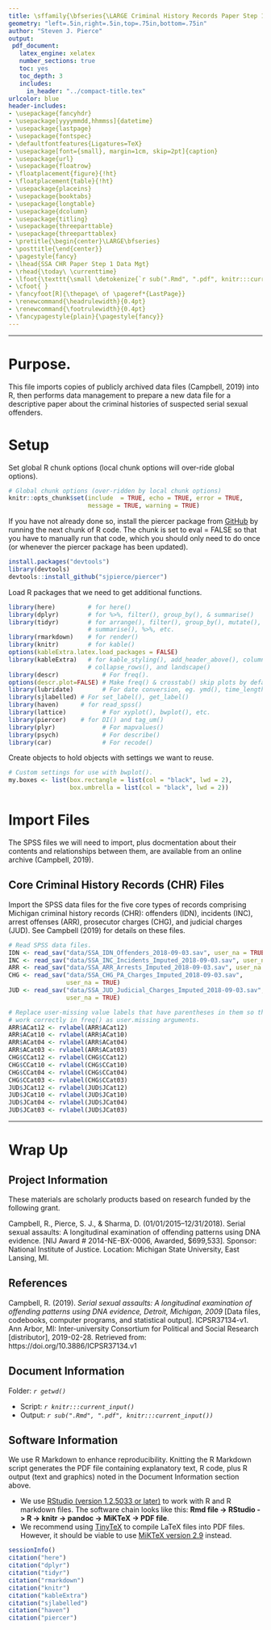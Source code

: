 ```yaml
---
title: \sffamily{\bfseries{\LARGE Criminal History Records Paper Step 1 (Data Management)}}
geometry: "left=.5in,right=.5in,top=.75in,bottom=.75in"
author: "Steven J. Pierce"
output:
 pdf_document:
   latex_engine: xelatex
   number_sections: true
   toc: yes
   toc_depth: 3
   includes:
     in_header: "../compact-title.tex"
urlcolor: blue
header-includes:
- \usepackage{fancyhdr}
- \usepackage[yyyymmdd,hhmmss]{datetime}
- \usepackage{lastpage}
- \usepackage{fontspec}
- \defaultfontfeatures{Ligatures=TeX}
- \usepackage[font={small}, margin=1cm, skip=2pt]{caption}
- \usepackage{url}
- \usepackage{floatrow}
- \floatplacement{figure}{!ht}
- \floatplacement{table}{!ht}
- \usepackage{placeins}
- \usepackage{booktabs}
- \usepackage{longtable}
- \usepackage{dcolumn}
- \usepackage{titling}
- \usepackage{threeparttable}
- \usepackage{threeparttablex}
- \pretitle{\begin{center}\LARGE\bfseries}
- \posttitle{\end{center}}
- \pagestyle{fancy}
- \lhead{SSA CHR Paper Step 1 Data Mgt}
- \rhead{\today\ \currenttime}
- \lfoot{\texttt{\small \detokenize{`r sub(".Rmd", ".pdf", knitr:::current_input(dir = FALSE))`}}} 
- \cfoot{ }
- \fancyfoot[R]{\thepage\ of \pageref*{LastPage}}
- \renewcommand{\headrulewidth}{0.4pt}
- \renewcommand{\footrulewidth}{0.4pt}
- \fancypagestyle{plain}{\pagestyle{fancy}}
---
```


********************************************************************************  
\FloatBarrier

# Purpose.
This file imports copies of publicly archived data files (Campbell, 2019) into 
R, then performs data management to prepare a new data file for a descriptive 
paper about the criminal histories of suspected serial sexual offenders.  


\FloatBarrier

# Setup
Set global R chunk options (local chunk options will over-ride global options). 

``` r
# Global chunk options (over-ridden by local chunk options)
knitr::opts_chunk$set(include  = TRUE, echo = TRUE, error = TRUE, 
                      message = TRUE, warning = TRUE)
```

If you have not already done so, install the piercer package from 
[GitHub](https://github.com/sjpierce/piercer) by running the next chunk of R 
code. The chunk is set to eval = FALSE so that you have to manually run that 
code, which you should only need to do once (or whenever the piercer package 
has been updated). 

```r
install.packages("devtools")
library(devtools)
devtools::install_github("sjpierce/piercer")
```

Load R packages that we need to get additional functions. 

``` r
library(here)         # for here()
library(dplyr)        # for %>%, filter(), group_by(), & summarise()
library(tidyr)        # for arrange(), filter(), group_by(), mutate(), spread(), 
                      # summarise(), %>%, etc. 
library(rmarkdown)    # for render()
library(knitr)        # for kable()
options(kableExtra.latex.load_packages = FALSE)
library(kableExtra)   # for kable_styling(), add_header_above(), column_spec(),
                      # collapse_rows(), and landscape()
library(descr)            # For freq().
options(descr.plot=FALSE) # Make freq() & crosstab() skip plots by default.
library(lubridate)        # For date conversion, eg. ymd(), time_length().
library(sjlabelled) # For set_label(), get_label()
library(haven)      # for read_spss()
library(lattice)          # For xyplot(), bwplot(), etc. 
library(piercer)    # for DI() and tag_um()
library(plyr)             # For mapvalues()
library(psych)            # For describe()
library(car)              # For recode()
```

Create objects to hold objects with settings we want to reuse. 

```r
# Custom settings for use with bwplot().
my.boxes <- list(box.rectangle = list(col = "black", lwd = 2), 
                 box.umbrella = list(col = "black", lwd = 2))
```

\FloatBarrier

# Import Files
The SPSS files we will need to import, plus docmentation about their contents
and relationships between them, are available from an online archive (Campbell,
2019).

\FloatBarrier

## Core Criminal History Records (CHR) Files
Import the SPSS data files for the five core types of records comprising
Michigan criminal history records (CHR): offenders (IDN), incidents (INC),
arrest offenses (ARR), prosecutor charges (CHG), and judicial charges (JUD). 
See Campbell (2019) for details on these files. 

``` r
# Read SPSS data files.
IDN <- read_sav("data/SSA_IDN_Offenders_2018-09-03.sav", user_na = TRUE)
INC <- read_sav("data/SSA_INC_Incidents_Imputed_2018-09-03.sav", user_na = TRUE)
ARR <- read_sav("data/SSA_ARR_Arrests_Imputed_2018-09-03.sav", user_na = TRUE)
CHG <- read_sav("data/SSA_CHG_PA_Charges_Imputed_2018-09-03.sav", 
                user_na = TRUE)
JUD <- read_sav("data/SSA_JUD_Judicial_Charges_Imputed_2018-09-03.sav", 
                user_na = TRUE) 

# Replace user-missing value labels that have parentheses in them so they will
# work correctly in freq() as user.missing arguments. 
ARR$ACat12 <- rvlabel(ARR$ACat12)
ARR$ACat10 <- rvlabel(ARR$ACat10)
ARR$ACat04 <- rvlabel(ARR$ACat04)
ARR$ACat03 <- rvlabel(ARR$ACat03)
CHG$CCat12 <- rvlabel(CHG$CCat12)
CHG$CCat10 <- rvlabel(CHG$CCat10)
CHG$CCat04 <- rvlabel(CHG$CCat04)
CHG$CCat03 <- rvlabel(CHG$CCat03)
JUD$JCat12 <- rvlabel(JUD$JCat12)
JUD$JCat10 <- rvlabel(JUD$JCat10)
JUD$JCat04 <- rvlabel(JUD$JCat04)
JUD$JCat03 <- rvlabel(JUD$JCat03)
```


********************************************************************************
# Wrap Up

\FloatBarrier

## Project Information
These materials are scholarly products based on research funded by the following 
grant. 

Campbell, R., Pierce, S. J., & Sharma, D. (01/01/2015–12/31/2018). Serial sexual
assaults: A longitudinal examination of offending patterns using DNA evidence.
[NIJ Award # 2014-NE-BX-0006, Awarded, $699,533]. Sponsor: National Institute of
Justice. Location: Michigan State University, East Lansing, MI.

\FloatBarrier

## References
Campbell, R. (2019). *Serial sexual assaults: A longitudinal examination of
offending patterns using DNA evidence, Detroit, Michigan, 2009* [Data files,
codebooks, computer programs, and statistical output]. ICPSR37134-v1. Ann Arbor,
MI: Inter-university Consortium for Political and Social Research [distributor],
2019-02-28. Retrieved from: https://doi.org/10.3886/ICPSR37134.v1


\FloatBarrier

## Document Information
Folder: *`r getwd()`*

* Script: *`r knitr:::current_input()`*
* Output: *`r sub(".Rmd", ".pdf", knitr:::current_input())`*

\FloatBarrier

## Software Information
We use R Markdown to enhance reproducibility. Knitting the R Markdown script
generates the PDF file containing explanatory text, R code, plus R output 
(text and graphics) noted in the Document Information section above.

- We use [RStudio (version 1.2.5033 or later)](www.rstudio.org) to work with 
  R and R markdown files. The software chain looks like this:
  **Rmd file -> RStudio -> R -> knitr -> pandoc -> MiKTeX -> PDF file**.
- We recommend using [TinyTeX](https://yihui.org/tinytex/) to compile LaTeX files 
  into PDF files. However, it should be viable to use 
  [MiKTeX version 2.9](https://miktex.org) instead. 
  

``` r
sessionInfo()
citation("here")
citation("dplyr")
citation("tidyr")
citation("rmarkdown")
citation("knitr")
citation("kableExtra")
citation("sjlabelled")
citation("haven")
citation("piercer")
```
